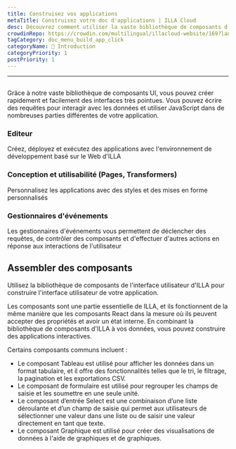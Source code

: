 ```yaml
---
title: Construisez vos applications
metaTitle: Construisez votre doc d'applications | ILLA Cloud
desc: Découvrez comment utiliser la vaste bibliothèque de composants d’interface d’ILLA Cloud pour construire en quelques minutes des interfaces très perfectionnées pour vos applications.
crowdinRepo: https://crowdin.com/multilingual/illacloud-website/169?languages=fr&filter=basic&value=0
tagCategory: doc_menu_build_app_click
categoryName: 👋 Introduction
categoryPriority: 1
postPriority: 1
---
```


* * *

## <h2 hidden>Construisez vos applications</h2>

Grâce à notre vaste bibliothèque de composants UI, vous pouvez créer rapidement et facilement des interfaces très pointues. Vous pouvez écrire des requêtes pour interagir avec les données et utiliser JavaScript dans de nombreuses parties différentes de votre application.

### Editeur

Créez, déployez et exécutez des applications avec l'environnement de développement basé sur le Web d'ILLA

### Conception et utilisabilité (Pages, Transformers)

Personnalisez les applications avec des styles et des mises en forme personnalisés

### Gestionnaires d'événements

Les gestionnaires d'événements vous permettent de déclencher des requêtes, de contrôler des composants et d'effectuer d'autres actions en réponse aux interactions de l'utilisateur

## Assembler des composants

Utilisez la bibliothèque de composants de l'interface utilisateur d'ILLA pour construire l'interface utilisateur de votre application.

Les composants sont une partie essentielle de ILLA, et ils fonctionnent de la même manière que les composants React dans la mesure où ils peuvent accepter des propriétés et avoir un état interne. En combinant la bibliothèque de composants d'ILLA à vos données, vous pouvez construire des applications interactives.

Certains composants communs incluent :

-   Le composant Tableau est utilisé pour afficher les données dans un format tabulaire, et il offre des fonctionnalités telles que le tri, le filtrage, la pagination et les exportations CSV.
-   Le composant de formulaire est utilisé pour regrouper les champs de saisie et les soumettre en une seule unité.
-   Le composant d’entrée Select est une combinaison d’une liste déroulante et d’un champ de saisie qui permet aux utilisateurs de sélectionner une valeur dans une liste ou de saisir une valeur directement en tant que texte.
-   Le composant Graphique est utilisé pour créer des visualisations de données à l'aide de graphiques et de graphiques.
